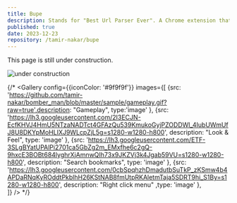```yaml
---
title: Bupe
description: Stands for "Best Url Parser Ever". A Chrome extension that will parse urls LIVE (maybe I should have called it "BLUPE" then?). Still under development
published: true
date: 2023-12-23
repository: /tamir-nakar/bupe
---
```



This page is still under construction.


![under construction](/app/img/coming_soon.jpeg)


{/* <Gallery config={{iconColor: '#9f9f9f'}} images={[
    {src: 'https://github.com/tamir-nakar/bomber_man/blob/master/sample/gameplay.gif?raw=true',description: "Gameplay", type:'image' },
    {src: 'https://lh3.googleusercontent.com/2I3ECJN-EcfKHVJ4HmU5NTzaNADTct4GFAzQu539KmukoGyjPZODDWl_4IubUWmUfJ8U8DKYpMoHLIXJ9WLcpZjL5g=s1280-w1280-h800', description: "Look & Feel", type: 'image' },
    {src: 'https://lh3.googleusercontent.com/ETF-3SLgBYatUPAlPi2701ca5GbZg2m_EMxfhe6c2gQ-9hxcE3BOBt684lyghrXjAmnwQIh73x9JKZVj3k4Jgab59VU=s1280-w1280-h800', description: "Search bookmarks",  type: 'image' },
    {src: 'https://lh3.googleusercontent.com/0cbSpqhzhDmadutbSuTkP_zKSmw4b4APDaRNqKyROddtPkblhH26KStNAB8fmUtpRKAletmTaja5SDRT9hi_S1By=s1280-w1280-h800', description: "Right click menu" ,type: 'image' },  
]} />         */}